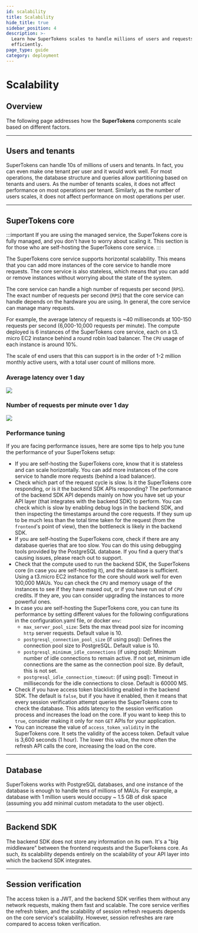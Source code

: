 ```yaml
---
id: scalability
title: Scalability
hide_title: true
sidebar_position: 4
description: >-
  Learn how SuperTokens scales to handle millions of users and requests
  efficiently.
page_type: guide
category: deployment
---
```


# Scalability

## Overview

The following page addresses how the **SuperTokens** components scale based on different factors.

---

## Users and tenants 

SuperTokens can handle 10s of millions of users and tenants.
In fact, you can even make one tenant per user and it would work well.
For most operations, the database structure and queries allow partitioning based on tenants and users.
As the number of tenants scales, it does not affect performance on most operations per tenant. Similarly, as the number of users scales, it does not affect performance on most operations per user.

---

## SuperTokens core 

:::important
If you are using the managed service, the SuperTokens core is fully managed, and you don't have to worry about scaling it.
This section is for those who are self-hosting the SuperTokens core service.
:::

The SuperTokens core service supports horizontal scalability.
This means that you can add more instances of the core service to handle more requests.
The core service is also stateless, which means that you can add or remove instances without worrying about the state of the system.

The core service can handle a high number of requests per second (`RPS`).
The exact number of requests per second (`RPS`) that the core service can handle depends on the hardware you are using. In general, the core service can manage many requests.

For example, the average latency of requests is ~40 milliseconds at 100-150 requests per second (6,000-10,000 requests per minute).
The compute deployed is 6 instances of the SuperTokens core service, each on a t3.
micro EC2 instance behind a round robin load balancer. The `CPU` usage of each instance is around 10%.

The scale of end users that this can support is in the order of 1-2 million monthly active users, with a total user count of millions more.

### Average latency over 1 day

<img src="/img/avg-latency.png" />

### Number of requests per minute over 1 day

<img src="/img/rpm.png" />

### Performance tuning

If you are facing performance issues, here are some tips to help you tune the performance of your SuperTokens setup:
- If you are self-hosting the SuperTokens core, know that it is stateless and can scale horizontally. You can add more instances of the core service to handle more requests (behind a load balancer).
- Check which part of the request cycle is slow. Is it the SuperTokens core responding, or is it the backend SDK APIs responding? The performance of the backend SDK API depends mainly on how you have set up your API layer (that integrates with the backend SDK) to perform. You can check which is slow by enabling debug logs in the backend SDK, and then inspecting the timestamps around the core requests. If they sum up to be much less than the total time taken for the request (from the `frontend`'s point of view), then the bottleneck is likely in the backend SDK.
- If you are self-hosting the SuperTokens core, check if there are any database queries that are too slow. You can do this using debugging tools provided by the PostgreSQL database. If you find a query that's causing issues, please reach out to support.
- Check that the compute used to run the backend SDK, the SuperTokens core (in case you are self-hosting it), and the database is sufficient. Using a t3.micro EC2 instance for the core should work well for even 100,000 MAUs. You can check the `CPU` and memory usage of the instances to see if they have maxed out, or if you have run out of `CPU` credits. If they are, you can consider upgrading the instances to more powerful ones.
- In case you are self-hosting the SuperTokens core, you can tune its performance by setting different values for the following configurations in the configuration.yaml file, or docker `env`:
    - `max_server_pool_size`: Sets the max thread pool size for incoming `http` server requests. Default value is 10.
    - `postgresql_connection_pool_size` (if using psql): Defines the connection pool size to PostgreSQL. Default value is 10.
    - `postgresql_minimum_idle_connections` (if using psql): Minimum number of idle connections to remain active. If not set, minimum idle connections are the same as the connection pool size. By default, this is not set.
    - `postgresql_idle_connection_timeout`: (if using psql): Timeout in milliseconds for the idle connections to close. Default is 60000 MS.
- Check if you have access token blacklisting enabled in the backend SDK. The default is `false`, but if you have it enabled, then it means that every session verification attempt queries the SuperTokens core to check the database. This adds latency to the session verification process and increases the load on the core. If you want to keep this to `true`, consider making it only for non `GET` APIs for your application.
- You can increase the value of `access_token_validity` in the SuperTokens core. It sets the validity of the access token. Default value is 3,600 seconds (1 hour). The lower this value, the more often the refresh API calls the core, increasing the load on the core.

---

## Database 

SuperTokens works with PostgreSQL databases, and one instance of the database is enough to handle tens of millions of MAUs.
For example, a database with 1 million users would occupy ~ 1.5 GB of disk space (assuming you add minimal custom metadata to the user object).

---

## Backend SDK

The backend SDK does not store any information on its own.
It's a "big middleware" between the frontend requests and the SuperTokens core.
As such, its scalability depends entirely on the scalability of your API layer into which the backend SDK integrates.

---

## Session verification 

The access token is a JWT, and the backend SDK verifies them without any network requests, making them fast and scalable.
The core service verifies the refresh token, and the scalability of session refresh requests depends on the core service's scalability. However, session refreshes are rare compared to access token verification.
